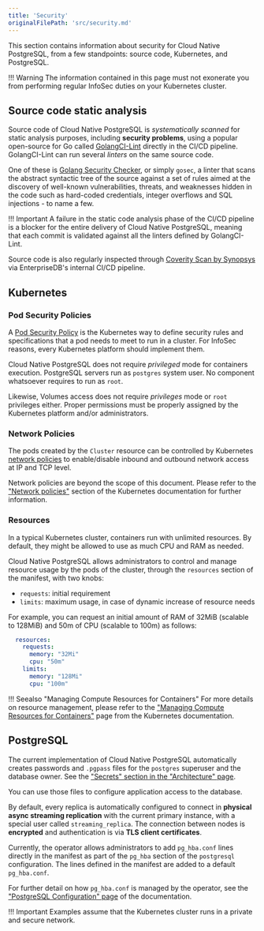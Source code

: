 ```yaml
---
title: 'Security'
originalFilePath: 'src/security.md'
---
```



This section contains information about security for Cloud Native PostgreSQL,
from a few standpoints: source code, Kubernetes, and PostgreSQL.

!!! Warning
    The information contained in this page must not exonerate you from
    performing regular InfoSec duties on your Kubernetes cluster.

## Source code static analysis

Source code of Cloud Native PostgreSQL is *systematically scanned* for static analysis purposes,
including **security problems**, using a popular open-source for Go called
[GolangCI-Lint](https://github.com/golangci/golangci-lint) directly in the CI/CD pipeline.
GolangCI-Lint can run several *linters* on the same source code.

One of these is [Golang Security Checker](https://github.com/securego/gosec), or simply `gosec`,
a linter that scans the abstract syntactic tree of the source against a set of rules aimed at
the discovery of well-known vulnerabilities, threats, and weaknesses hidden in
the code such as hard-coded credentials, integer overflows and SQL injections - to name a few.

!!! Important
    A failure in the static code analysis phase of the CI/CD pipeline is a blocker
    for the entire delivery of Cloud Native PostgreSQL, meaning that each commit is validated
    against all the linters defined by GolangCI-Lint.

Source code is also regularly inspected through [Coverity Scan by Synopsys](https://scan.coverity.com/)
via EnterpriseDB's internal CI/CD pipeline.

## Kubernetes

### Pod Security Policies

A [Pod Security Policy](https://kubernetes.io/docs/concepts/policy/pod-security-policy/)
is the Kubernetes way to define security rules and specifications that a pod needs to meet
to run in a cluster.
For InfoSec reasons, every Kubernetes platform should implement them.

Cloud Native PostgreSQL does not require *privileged* mode for containers execution.
PostgreSQL servers run as `postgres` system user. No component whatsoever requires to run as `root`.

Likewise, Volumes access does not require *privileges* mode or `root` privileges either.
Proper permissions must be properly assigned by the Kubernetes platform and/or administrators.

### Network Policies

The pods created by the `Cluster` resource can be controlled by Kubernetes
[network policies](https://kubernetes.io/docs/concepts/services-networking/network-policies/)
to enable/disable inbound and outbound network access at IP and TCP level.

Network policies are beyond the scope of this document.
Please refer to the ["Network policies"](https://kubernetes.io/docs/concepts/services-networking/network-policies/)
section of the Kubernetes documentation for further information.

### Resources

In a typical Kubernetes cluster, containers run with unlimited resources. By default,
they might be allowed to use as much CPU and RAM as needed.

Cloud Native PostgreSQL allows administrators to control and manage resource usage by the pods of the cluster,
through the `resources` section of the manifest, with two knobs:

- `requests`: initial requirement
- `limits`: maximum usage, in case of dynamic increase of resource needs

For example, you can request an initial amount of RAM of 32MiB (scalable to 128MiB) and 50m of CPU (scalable to 100m) as follows:

```yaml
  resources:
    requests:
      memory: "32Mi"
      cpu: "50m"
    limits:
      memory: "128Mi"
      cpu: "100m"
```

[//]: # ( TODO: we may want to explain what happens to a pod that exceedes the resource limits: CPU -> trottle; MEMORY -> kill )

!!! Seealso "Managing Compute Resources for Containers"
    For more details on resource management, please refer to the
    ["Managing Compute Resources for Containers"](https://kubernetes.io/docs/concepts/configuration/manage-compute-resources-container/)
    page from the Kubernetes documentation.

## PostgreSQL

The current implementation of Cloud Native PostgreSQL automatically creates
passwords and `.pgpass` files for the `postgres` superuser and the database owner.
See the ["Secrets" section in the "Architecture" page](architecture.md#secrets).

You can use those files to configure application access to the database.

By default, every replica is automatically configured to connect in **physical
async streaming replication** with the current primary instance, with a special
user called `streaming_replica`.  The connection between nodes is **encrypted**
and authentication is via **TLS client certificates**.

Currently, the operator allows administrators to add `pg_hba.conf` lines directly in the manifest
as part of the `pg_hba` section of the `postgresql` configuration. The lines defined in the
manifest are added to a default `pg_hba.conf`.

For further detail on how `pg_hba.conf` is managed by the operator, see the
["PostgreSQL Configuration" page](postgresql_conf.md#the-pg_hba-section) of the documentation.

!!! Important
    Examples assume that the Kubernetes cluster runs in a private and secure network.
